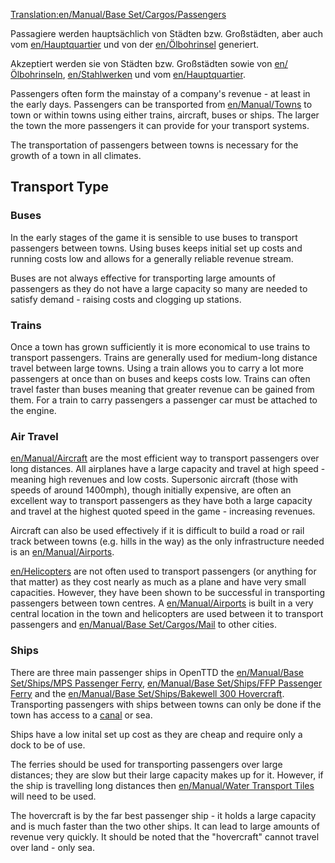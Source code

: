 [[Translation:en/Manual/Base Set/Cargos/Passengers]]
{{de/Übersetzung|en/Manual/Base Set/Cargos/Passengers|2}}

{{de/Manual/Base Set/Cargos/Fracht|Name=Passgiere
|Image=en/Manual/Base Set/Cargos/Town.png
|Produzent=[[de/Manual/Stadt|Stadt]], [[de/Ölbohrinsel|Ölbohrinsel]], [[de/Firmensitz|Firmensitz]]
|Konsument=[[de/Manual/Stadt|Stadt]], [[de/Ölbohrinsel|Ölbohrinsel]], [[de/Stahlwalzwerk|Stahlwalzwerk]], [[de/Firmensitz|Firmensitz]]
}}

Passagiere werden hauptsächlich von Städten bzw. Großstädten, aber auch vom [[en/Hauptquartier]] und von der [[en/Ölbohrinsel]] generiert.

Akzeptiert werden sie von Städten bzw. Großstädten sowie von [[en/Ölbohrinsel]]n, [[en/Stahlwerk]]en und vom [[en/Hauptquartier]]. 

Passengers often form the mainstay of a company's revenue - at least in the early days.  Passengers can be transported from [[en/Manual/Towns]] to town or within towns using either trains, aircraft, buses or ships.  The larger the town the more passengers it can provide for your transport systems.

The transportation of passengers between towns is necessary for the growth of a town in all climates.

==Transport Type==

===Buses===
In the early stages of the game it is sensible to use buses to transport passengers between towns. Using buses keeps initial set up costs and running costs low and allows for a generally reliable revenue stream.  

Buses are not always effective for transporting large amounts of passengers as they do not have a large capacity so many are needed to satisfy demand - raising costs and clogging up stations.

===Trains===
Once a town has grown sufficiently it is more economical to use trains to transport passengers.  Trains are generally used for medium-long distance travel between large towns.  Using a train allows you to carry a lot more passengers at once than on buses and keeps costs low.  Trains can often travel faster than buses meaning that greater revenue can be gained from them. For a train to carry passengers a passenger car must be attached to the engine.

===Air Travel===
[[en/Manual/Aircraft]] are the most efficient way to transport passengers over long distances.  All airplanes have a large capacity and travel at high speed - meaning high revenues and low costs.  Supersonic aircraft (those with speeds of around 1400mph), though initially expensive, are often an excellent way to transport passengers as they have both a large capacity and travel at the highest quoted speed in the game - increasing revenues.

Aircraft can also be used effectively if it is difficult to build a road or rail track between towns (e.g. hills in the way) as the only infrastructure needed is an [[en/Manual/Airports]].

[[en/Helicopters]] are not often used to transport passengers (or anything for that matter) as they cost nearly as much as a plane and have very small capacities.  However, they have been shown to be successful in transporting passengers between town centres.  A [[en/Manual/Airports]] is built in a very central location in the town and helicopters are used between it to transport passengers and [[en/Manual/Base Set/Cargos/Mail]] to other cities.

===Ships===
There are three main passenger ships in OpenTTD the [[en/Manual/Base Set/Ships/MPS Passenger Ferry]], [[en/Manual/Base Set/Ships/FFP Passenger Ferry]] and the [[en/Manual/Base Set/Ships/Bakewell 300 Hovercraft]].  Transporting passengers with ships between towns can only be done if the town has access to a [[en/Manual/Water Transport Tiles|canal]] or sea. 

Ships have a low inital set up cost as they are cheap and require only a dock to be of use.

The ferries should be used for transporting passengers over large distances; they are slow but their large capacity makes up for it.  However, if the ship is travelling long distances then [[en/Manual/Water Transport Tiles]] will need to be used.

The hovercraft is by the far best passenger ship - it holds a large capacity and is much faster than the two other ships. It can lead to large amounts of revenue very quickly.  It should be noted that the "hovercraft" cannot travel over land - only sea.